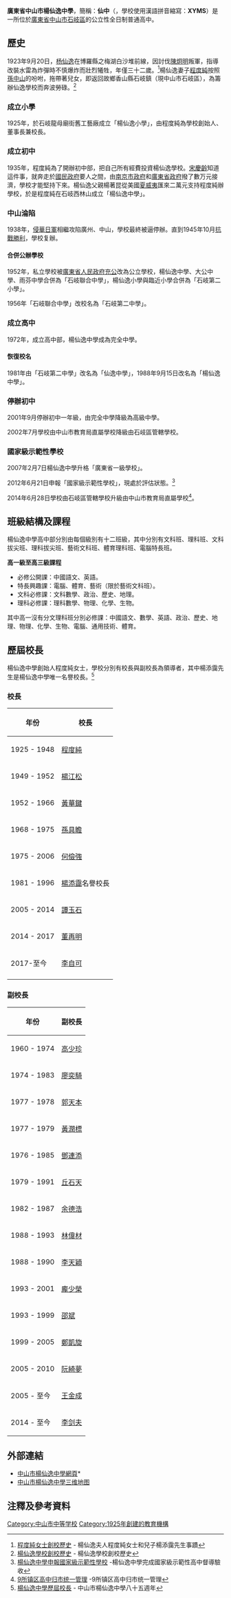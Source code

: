 
{{Infobox_School 
| name = 廣東省中山市楊仙逸中學
| other_name = Young Sen-Yit Middle School of Zhongshan City
| image=File:YsyMs.png
| motto=善雅勤新
| established=1925年<br>{{ROC-1912}}十四年
| type=公立中學
| principal = 董再明
| faculty = 約150
| enrollment = 約2,200
| free_label = 校色
| free_text = <span style="background-color:blue;width:50px;border:1px solid #000000">     </span>  [[藍色|藍色]]、<span style="background-color:red;width:50px;border:1px solid #000000">     </span>  [[紅色|紅色]]
| address = {{PRC}}[[廣東省|廣東省]][[中山市|中山市]][[石岐区|石岐区]]南下三級石11號
| website = http://www.zsxyzx.net/
}}

'''廣東省中山市楊仙逸中學'''，簡稱：'''仙中'''（{{lang-en|Young Sen-Yit Middle School of Zhongshan City}}，學校使用漢語拼音縮寫：'''XYMS'''）是一所位於[[廣東省|廣東省]][[中山市|中山市]][[石岐區|石岐區]]的公立性全日制普通高中。

== 歷史 ==
1923年9月20日，[[杨仙逸|杨仙逸]]在博羅縣之梅湖白沙堆前線，因討伐[[陳炯明|陳炯明]]叛軍，指導改裝水雷為炸彈時不慎爆炸而壯烈犧牲，年僅三十二歲。<ref>[http://www.zsxyzx.net/web/?action_viewnews_itemid_1094.html 程度純女士創校歷史] {{Wayback|url=http://www.zsxyzx.net/web/?action_viewnews_itemid_1094.html |date=20141129091642 }} - 楊仙逸夫人程度純女士和兒子楊添靄先生事蹟</ref>楊仙逸妻子[[程度純|程度純]]按照[[孫中山|孫中山]]的吩咐，拖帶著兒女，即返回故鄉香山縣石岐鎮（現中山市石岐區），為籌辦仙逸學校而奔波勞碌。<ref>[http://t2.zsedu.net/doc/12sdn/33/22/index6-3.html 楊仙逸學校創校歷史] {{Wayback|url=http://t2.zsedu.net/doc/12sdn/33/22/index6-3.html |date=20141217151758 }} - 楊仙逸學校創校歷史</ref>
=== 成立小學 ===
1925年，於石岐龍母廟街舊工藝廠成立「楊仙逸小學」，由程度純為學校創始人、董事長兼校長。
=== 成立初中 ===
1935年，程度純為了開辦初中部，把自己所有經費投資楊仙逸學校。[[宋慶齡|宋慶齡]]知道這件事，就奔走於[[國民政府|國民政府]]要人之間，由[[南京市政府_(中华民国)|南京市政府]]和[[廣東省政府|廣東省政府]]撥了數万元接濟，學校才能堅持下來。楊仙逸父親楊著昆從美國[[夏威夷|夏威夷]]匯來二萬元支持程度純辦學校，於是程度純在石岐西林山成立「楊仙逸中學」。

=== 中山淪陷 ===
1938年，[[侵華日軍|侵華日軍]]相繼攻陷廣州、中山，學校最終被逼停辦。直到1945年10月[[抗戰勝利|抗戰勝利]]，學校复辦。
====合併公辦學校====
1952年，私立學校被[[廣東省人民政府|廣東省人民政府]][[充公|充公]]改為公立學校，楊仙逸中學、大公中學、雨芬中學合併為「石岐聯合中學」，楊仙逸小學與臨近小學合併為「石岐第二小學」。

1956年「石岐聯合中學」改校名為「石岐第二中學」。
===成立高中===
1972年，成立高中部，楊仙逸中學成為完全中學。
====恢復校名====
1981年由「石岐第二中學」改名為「仙逸中學」，1988年9月15日改名為「楊仙逸中學」。
===停辦初中===
2001年9月停辦初中一年級，由完全中學降級為高級中學。

2002年7月學校由中山市教育局直屬學校降級由石岐區管轄學校。
===國家級示範性學校===
2007年2月7日楊仙逸中學升格「廣東省一級學校」。

2012年6月21日申報「國家級示範性學校」，現處於評估狀態。<ref>[http://news.sina.com.cn/c/2012-06-21/082924632901.shtml 楊仙逸中學申報國家級示範性學校] {{Wayback|url=http://news.sina.com.cn/c/2012-06-21/082924632901.shtml |date=20160304104020 }} -楊仙逸中學完成國家級示範性高中督導驗收</ref>

2014年6月28日學校由石岐區管轄學校升級由中山市教育局直屬學校<ref>[http://www.zsnews.cn/News/2014/06/28/2645927.shtml 9所镇区高中归市统一管理] {{Wayback|url=http://www.zsnews.cn/News/2014/06/28/2645927.shtml |date=20140701113504 }}-9所镇区高中归市统一管理</ref>。

==班級結構及課程==
楊仙逸中學高中部分別由每個級別有十二班級，其中分別有文科班、理科班、文科拔尖班、理科拔尖班、藝術文科班、體育理科班、電腦特長班。

'''高一級至高三級課程'''
*必修公開課：中國語文、英語。
*特長興趣課：電腦、體育、藝術（限於藝術文科班）。
*文科必修課：文科數學、政治、歷史、地理。
*理科必修課：理科數學、物理、化學、生物。
其中高一沒有分文理科班分別必修課：中國語文、數學、英語、政治、歷史、地理、物理、化學、生物、電腦、通用技術、體育。

==歷屆校長==
楊仙逸中學創始人程度純女士，學校分別有校長與副校長為領導者，其中楊添靄先生是楊仙逸中學唯一名譽校長。<ref>[http://www.zsxyzx.net/web/html/85xq/index.html 楊仙逸中學歷屆校長] {{Wayback|url=http://www.zsxyzx.net/web/html/85xq/index.html |date=20141204041459 }} - 中山市楊仙逸中學八十五週年</ref>
===校長===
{| class="wikitable"
|-
! 年份
! 校長
|-
| 1925 - 1948
| [[程度純|程度純]]
|-
| 1949 - 1952
| [[楊江松|楊江松]]
|-
| 1952 - 1966
| [[黃華鍵|黃華鍵]]
|-
| 1968 - 1975
| [[孫具瞻|孫具瞻]]
|-
| 1975 - 2006
| [[何儉強|何儉強]]
|-
| 1981 - 1996
| [[楊添靄|楊添靄]]名譽校長
|-
| 2005 - 2014
| [[譚玉石|譚玉石]]
|-
| 2014 - 2017
| [[董再明|董再明]]
|-
| 2017-至今
| [[李自可|李自可]]
|-
|}

===副校長===
{| class="wikitable"
|-
! 年份
! 副校長
|-
| 1960 - 1974
| [[高少珍|高少珍]]
|-
| 1974 - 1983
| [[廖奕騎|廖奕騎]]
|-
| 1977 - 1978
| [[郭天本|郭天本]]
|-
| 1977 - 1979
| [[黃潤標|黃潤標]]
|-
| 1976 - 1985
| [[鄧連添|鄧連添]]
|-
| 1979 - 1991
| [[丘石天|丘石天]]
|-
| 1982 - 1987
| [[余德浩|余德浩]]
|-
| 1988 - 1993
| [[林偉材|林偉材]]
|-
| 1988 - 1990
| [[李天穎|李天穎]]
|-
| 1993 - 2001
| [[龐少榮|龐少榮]]
|-
| 1993 - 1999
| [[邵斌|邵斌]]
|-
| 1999 - 2005
| [[鄭凱旋|鄭凱旋]]
|-
| 2005 - 2010
| [[阮綺夢|阮綺夢]]
|-
| 2005 - 至今
| [[王金成|王金成]]
|-
| 2014 - 至今
| [[李剑夫|李剑夫]]
|}

==外部連結==
*[http://www.zsxyzx.net 中山市楊仙逸中學網頁]*{{Wayback|url=http://www.zsxyzx.net/ |date=20141204041459 }}
*[https://web.archive.org/web/20140714170658/http://dt.zsedu.net/index.jsp?id=39 中山市楊仙逸中學三维地图]

==注釋及參考資料==
{{reflist|2}}

[[Category:中山市中等学校|Category:中山市中等学校]]
[[Category:1925年創建的教育機構|Category:1925年創建的教育機構]]